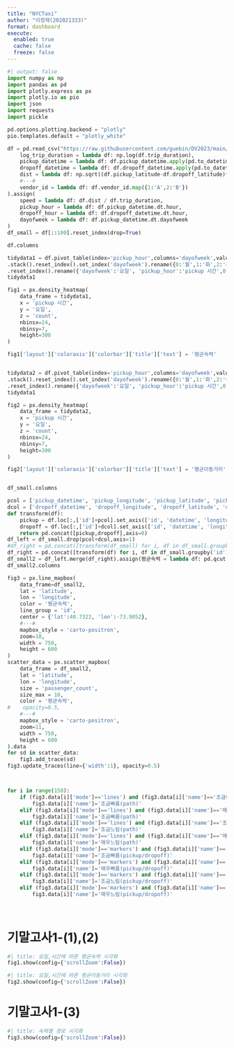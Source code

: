 ```yaml
---
title: "NYCTaxi"
author: "이정재(202021333)"
format: dashboard
execute: 
  enabled: true
  cache: false
  freeze: false
---
```


```python
#| output: false
import numpy as np
import pandas as pd
import plotly.express as px
import plotly.io as pio
import json
import requests
import pickle

pd.options.plotting.backend = "plotly"
pio.templates.default = "plotly_white"

df = pd.read_csv("https://raw.githubusercontent.com/guebin/DV2023/main/posts/NYCTaxi.csv").assign(
    log_trip_duration = lambda df: np.log(df.trip_duration),
    pickup_datetime = lambda df: df.pickup_datetime.apply(pd.to_datetime),
    dropoff_datetime = lambda df: df.dropoff_datetime.apply(pd.to_datetime),
    dist = lambda df: np.sqrt((df.pickup_latitude-df.dropoff_latitude)**2 + (df.pickup_longitude-df.dropoff_longitude)**2),
    #---#
    vendor_id = lambda df: df.vendor_id.map({1:'A',2:'B'})
).assign(
    speed = lambda df: df.dist / df.trip_duration,
    pickup_hour = lambda df: df.pickup_datetime.dt.hour,
    dropoff_hour = lambda df: df.dropoff_datetime.dt.hour,
    dayofweek = lambda df: df.pickup_datetime.dt.dayofweek
)
df_small = df[::100].reset_index(drop=True)

df.columns

tidydata1 = df.pivot_table(index='pickup_hour',columns='dayofweek',values='speed',aggfunc='mean')\
.stack().reset_index().set_index('dayofweek').rename({0:'월',1:'화',2:'수',3:'목',4:'금',5:'토',6:'일'},axis=0)\
.reset_index().rename({'dayofweek':'요일', 'pickup_hour':'pickup 시간',0:'count'},axis=1)
tidydata1

fig1 = px.density_heatmap(
    data_frame = tidydata1,
    x = 'pickup 시간',
    y = '요일',
    z = 'count',
    nbinsx=24,
    nbinsy=7,
    height=300    
)

fig1['layout']['coloraxis']['colorbar']['title']['text'] = '평균속력'


tidydata2 = df.pivot_table(index='pickup_hour',columns='dayofweek',values='dist',aggfunc='mean')\
.stack().reset_index().set_index('dayofweek').rename({0:'월',1:'화',2:'수',3:'목',4:'금',5:'토',6:'일'},axis=0)\
.reset_index().rename({'dayofweek':'요일', 'pickup_hour':'pickup 시간',0:'count'},axis=1)
tidydata1

fig2 = px.density_heatmap(
    data_frame = tidydata2,
    x = 'pickup 시간',
    y = '요일',
    z = 'count',
    nbinsx=24,
    nbinsy=7,
    height=300    
)

fig2['layout']['coloraxis']['colorbar']['title']['text'] = '평균이동거리'


df_small.columns

pcol = ['pickup_datetime', 'pickup_longitude', 'pickup_latitude', 'pickup_hour']
dcol = ['dropoff_datetime', 'dropoff_longitude', 'dropoff_latitude', 'dropoff_hour']
def transform(df):
    pickup = df.loc[:,['id']+pcol].set_axis(['id', 'datetime', 'longitude', 'latitude', 'hour'],axis=1).assign(type = 'pickup')
    dropoff = df.loc[:,['id']+dcol].set_axis(['id', 'datetime', 'longitude', 'latitude', 'hour'],axis=1).assign(type = 'dropoff')
    return pd.concat([pickup,dropoff],axis=0)
df_left = df_small.drop(pcol+dcol,axis=1)
#df_right = pd.concat([transform(df_small) for i, df in df_small.groupby('id')]).reset_index(drop=True) ## <-- 여기틀림
df_right = pd.concat([transform(df) for i, df in df_small.groupby('id')]).reset_index(drop=True)
df_small2 = df_left.merge(df_right).assign(평균속력 = lambda df: pd.qcut(df.speed,4,labels=['매우느림','조금느림','조금빠름','매우빠름']))
df_small2.columns

fig3 = px.line_mapbox(
    data_frame=df_small2,
    lat = 'latitude',
    lon = 'longitude',
    color = '평균속력',
    line_group = 'id',
    center = {'lat':40.7322, 'lon':-73.9052},
    #---#
    mapbox_style = 'carto-positron',
    zoom=10,
    width = 750,
    height = 600    
)
scatter_data = px.scatter_mapbox(
    data_frame = df_small2,
    lat = 'latitude',
    lon = 'longitude',
    size = 'passenger_count',
    size_max = 10,
    color = '평균속력',
#    opacity=0.5,
    #---#
    mapbox_style = 'carto-positron',
    zoom=11,
    width = 750,
    height = 600
).data
for sd in scatter_data:
    fig3.add_trace(sd)
fig3.update_traces(line={'width':1}, opacity=0.5)



for i in range(150):
    if (fig3.data[i]['mode']=='lines') and (fig3.data[i]['name']=='조금빠름'):
        fig3.data[i]['name']='조금빠름(path)'
    elif (fig3.data[i]['mode']=='lines') and (fig3.data[i]['name']=='매우빠름'):
        fig3.data[i]['name']='조금빠름(path)'
    elif (fig3.data[i]['mode']=='lines') and (fig3.data[i]['name']=='조금느림'):
        fig3.data[i]['name']='조금느림(path)'
    elif (fig3.data[i]['mode']=='lines') and (fig3.data[i]['name']=='매우느림'):
        fig3.data[i]['name']='매우느림(path)'
    elif (fig3.data[i]['mode']=='markers') and (fig3.data[i]['name']=='조금빠름'):
        fig3.data[i]['name']='조금빠름(pickup/dropoff)'
    elif (fig3.data[i]['mode']=='markers') and (fig3.data[i]['name']=='매우빠름'):
        fig3.data[i]['name']='매우빠름(pickup/dropoff)'
    elif (fig3.data[i]['mode']=='markers') and (fig3.data[i]['name']=='조금느림'):
        fig3.data[i]['name']='조금느림(pickup/dropoff)'
    elif (fig3.data[i]['mode']=='markers') and (fig3.data[i]['name']=='매우느림'):
        fig3.data[i]['name']='매우느림(pickup/dropoff)'
    
    


```

# 기말고사1-(1),(2)

```python
#| title: 요일,시간에 따른 평균속력 시각화        
fig1.show(config={'scrollZoom':False})
```

```python
#| title: 요일,시간에 따른 평균이동거리 시각화        
fig2.show(config={'scrollZoom':False})
```

# 기말고사1-(3)

```python
#| title: 속력별 경로 시각화
fig3.show(config={'scrollZoom':False})
```
